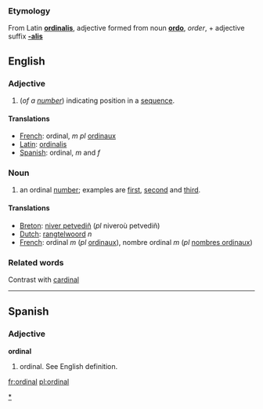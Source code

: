 ===Etymology===
From Latin '''[[ordinalis]]''', adjective formed from noun '''[[ordo]]''', ''order'', + adjective suffix '''[[-alis]]'''

==English==

===Adjective===

#(''of a [[number]]'') indicating position in a [[sequence]].

====Translations====

*[[French]]: ordinal, ''m pl'' [[ordinaux]]
*[[Latin]]: [[ordinalis]]
*[[Spanish]]: ordinal, ''m'' and ''f''

===Noun===

#an ordinal [[number]]; examples are [[first]], [[second]] and [[third]].

====Translations====

*[[Breton]]: [[niver petvediñ]] (''pl'' niveroù petvediñ)
*[[Dutch]]: [[rangtelwoord]] ''n''
*[[French]]: ordinal ''m'' (''pl'' [[ordinaux]]), nombre ordinal ''m'' (''pl'' [[nombres ordinaux]])

===Related words===
Contrast with [[cardinal]]

----
==Spanish==
===Adjective===
'''ordinal'''

# ordinal.  See English definition.



[[Category:Numbers|*]]

[[fr:ordinal]]
[[pl:ordinal]]